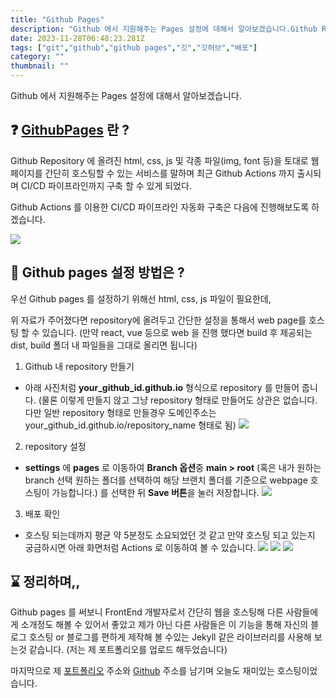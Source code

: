```yaml
---
title: "Github Pages"
description: "Github 에서 지원해주는 Pages 설정에 대해서 알아보겠습니다.Github Repository 에 올려진 html, css, js 및 각종 파일(img, font 등)을 토대로 웹페이지를 간단히 호스팅할 수 있는 서비스를 말하며 최근 Github Actions 까"
date: 2023-11-28T06:48:23.281Z
tags: ["git","github","github pages","깃","깃허브","배포"]
category: ""
thumbnail: ""
---
```

Github 에서 지원해주는 Pages 설정에 대해서 알아보겠습니다.

## ❓ [GithubPages](https://pages.github.com/) 란 ?
Github Repository 에 올려진 html, css, js 및 각종 파일(img, font 등)을 토대로 웹페이지를 간단히 호스팅할 수 있는 서비스를 말하며 최근 Github Actions 까지 출시되며 CI/CD 파이프라인까지 구축 할 수 있게 되었다.

Github Actions 를 이용한 CI/CD 파이프라인 자동화 구축은 다음에 진행해보도록 하겠습니다.

![](/images/afc825ec-e263-4dcb-a0e5-08863ff4347d-image.png)


## 🧱 Github pages 설정 방법은 ?
우선 Github pages 를 설정하기 위해선 html, css, js 파일이 필요한데,

위 자료가 주어졌다면 repository에 올려두고 간단한 설정을 통해서 web page를 호스팅 할 수 있습니다. (만약 react, vue 등으로 web 을 진행 했다면 build 후 제공되는 dist, build 폴더 내 파일들을 그대로 올리면 됩니다)

1. Github 내 repository 만들기
- 아래 사진처럼 **your_github_id.github.io** 형식으로 repository 를 만들어 줍니다. (물론 이렇게 만들지 않고 그냥 repository 형태로 만들어도 상관은 없습니다. 다만 일반 repository 형태로 만들경우 도메인주소는 your_github_id.github.io/repository_name 형태로 됨)
![](/images/13f2c248-241d-4f5a-b0e2-da905bc0e72c-image.png)

2. repository 설정
- **settings** 에 **pages** 로 이동하여 **Branch 옵션**중 **main > root** (혹은 내가 원하는 branch 선택 원하는 폴더를 선택하여 해당 브랜치 폴더를 기준으로 webpage 호스팅이 가능합니다.) 를 선택한 뒤 **Save 버튼**을 눌러 저장합니다.
![](/images/8d075442-fe7a-47e3-9a50-5f454ff83195-image.png)

3. 배포 확인
- 호스팅 되는데까지 평균 약 5분정도 소요되었던 것 같고 만약 호스팅 되고 있는지 궁금하시면 아래 화면처럼 Actions 로 이동하여 볼 수 있습니다.
![](/images/86b7cbd3-f311-444d-8ef3-07fa74b8a73e-image.png)
![](/images/ed49fb90-f71d-4222-825c-1ce06527504f-image.png)
![](/images/9a660c7e-a947-47b9-803e-c4a898155138-image.png)



## ⌛ 정리하며,,
Github pages 를 써보니 FrontEnd 개발자로서 간단히 웹을 호스팅해 다른 사람들에게 소개정도 해볼 수 있어서 좋았고 제가 아닌 다른 사람들은 이 기능을 통해 자신의 블로그 호스팅 or 블로그를 편하게 제작해 볼 수있는 Jekyll 같은 라이브러리를 사용해 보는것 같습니다. (저는 제 포트폴리오를 업로드 해두었습니다)

마지막으로 제 [포트폴리오](https://jaemaning.github.io/) 주소와 [Github](https://github.com/jaemaning) 주소를 남기며 오늘도 재미있는 호스팅이었습니다.

